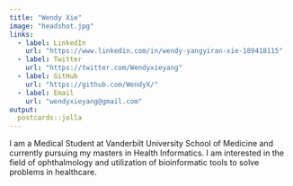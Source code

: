 ```yaml
---
title: "Wendy Xie"
image: "headshot.jpg"
links:
  - label: LinkedIn
    url: "https://www.linkedin.com/in/wendy-yangyiran-xie-189418115"
  - label: Twitter
    url: "https://twitter.com/Wendyxieyang"
  - label: GitHub
    url: "https://github.com/WendyX/"
  - label: Email
    url: "wendyxieyang@gmail.com"
output:
  postcards::jolla
---
```


I am a Medical Student at Vanderbilt University School of Medicine and currently pursuing my masters in Health Informatics. I am interested in the field of ophthalmology and utilization of bioinformatic tools to solve problems in healthcare.

